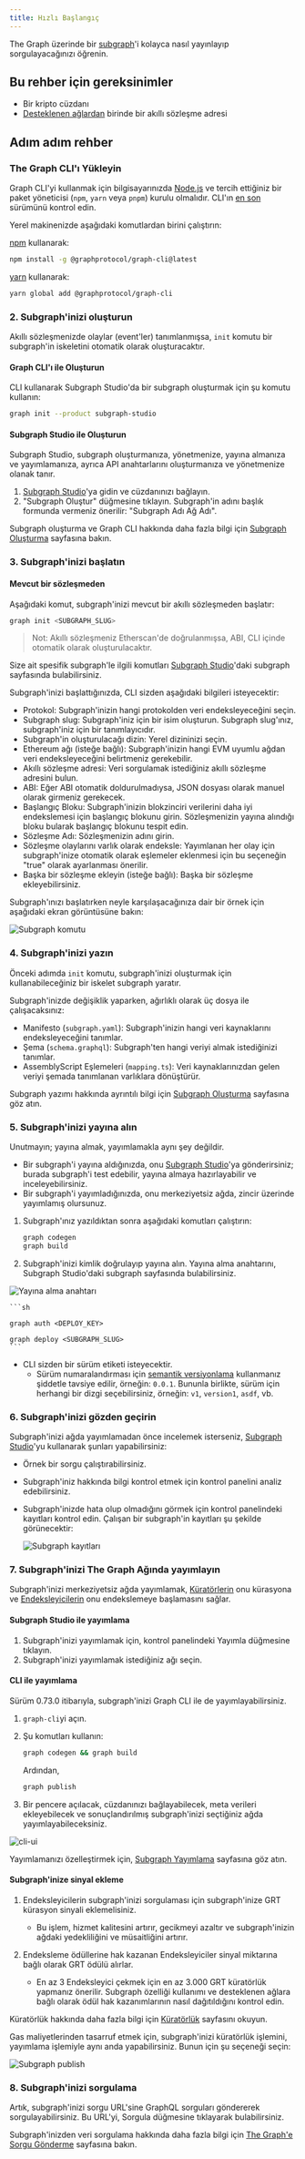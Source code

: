 ```yaml
---
title: Hızlı Başlangıç
---
```


The Graph üzerinde bir [subgraph](/developing/developer-faqs/#1-what-is-a-subgraph)'i kolayca nasıl yayınlayıp sorgulayacağınızı öğrenin.

## Bu rehber için gereksinimler

- Bir kripto cüzdanı
- [Desteklenen ağlardan](/developing/supported-networks/) birinde bir akıllı sözleşme adresi

## Adım adım rehber

### The Graph CLI'ı Yükleyin

Graph CLI'yi kullanmak için bilgisayarınızda [Node.js](https://nodejs.org/) ve tercih ettiğiniz bir paket yöneticisi (`npm`, `yarn` veya `pnpm`) kurulu olmalıdır. CLI'ın [en son](https://github.com/graphprotocol/graph-tooling/releases?q=%40graphprotocol%2Fgraph-cli&expanded=true) sürümünü kontrol edin.

Yerel makinenizde aşağıdaki komutlardan birini çalıştırın:

[npm](https://www.npmjs.com/) kullanarak:

```sh
npm install -g @graphprotocol/graph-cli@latest
```

[yarn](https://yarnpkg.com/) kullanarak:

```sh
yarn global add @graphprotocol/graph-cli
```

### 2. Subgraph'inizi oluşturun

Akıllı sözleşmenizde olaylar (event'ler) tanımlanmışsa, `init` komutu bir subgraph'in iskeletini otomatik olarak oluşturacaktır.

#### Graph CLI'ı ile Oluşturun

CLI kullanarak Subgraph Studio'da bir subgraph oluşturmak için şu komutu kullanın:

```sh
graph init --product subgraph-studio
```

#### Subgraph Studio ile Oluşturun

Subgraph Studio, subgraph oluşturmanıza, yönetmenize, yayına almanıza ve yayımlamanıza, ayrıca API anahtarlarını oluşturmanıza ve yönetmenize olanak tanır.

1. [Subgraph Studio](https://thegraph.com/studio/)'ya gidin ve cüzdanınızı bağlayın.
2. "Subgraph Oluştur" düğmesine tıklayın. Subgraph'in adını başlık formunda vermeniz önerilir: "Subgraph Adı Ağ Adı".

Subgraph oluşturma ve Graph CLI hakkında daha fazla bilgi için [Subgraph Oluşturma](/developing/creating-a-subgraph) sayfasına bakın.

### 3. Subgraph'inizi başlatın

#### Mevcut bir sözleşmeden

Aşağıdaki komut, subgraph'inizi mevcut bir akıllı sözleşmeden başlatır:

```sh
graph init <SUBGRAPH_SLUG>
```

> Not: Akıllı sözleşmeniz Etherscan'de doğrulanmışsa, ABI, CLI içinde otomatik olarak oluşturulacaktır.

Size ait spesifik subgraph'le ilgili komutları [Subgraph Studio](https://thegraph.com/studio/)'daki subgraph sayfasında bulabilirsiniz.

Subgraph'inizi başlattığınızda, CLI sizden aşağıdaki bilgileri isteyecektir:

- Protokol: Subgraph'inizin hangi protokolden veri endeksleyeceğini seçin.
- Subgraph slug: Subgraph'iniz için bir isim oluşturun. Subgraph slug'ınız, subgraph'iniz için bir tanımlayıcıdır.
- Subgraph'in oluşturulacağı dizin: Yerel dizininizi seçin.
- Ethereum ağı (isteğe bağlı): Subgraph'inizin hangi EVM uyumlu ağdan veri endeksleyeceğini belirtmeniz gerekebilir.
- Akıllı sözleşme adresi: Veri sorgulamak istediğiniz akıllı sözleşme adresini bulun.
- ABI: Eğer ABI otomatik doldurulmadıysa, JSON dosyası olarak manuel olarak girmeniz gerekecek.
- Başlangıç Bloku: Subgraph'inizin blokzinciri verilerini daha iyi endekslemesi için başlangıç blokunu girin. Sözleşmenizin yayına alındığı bloku bularak başlangıç blokunu tespit edin.
- Sözleşme Adı: Sözleşmenizin adını girin.
- Sözleşme olaylarını varlık olarak endeksle: Yayımlanan her olay için subgraph'inize otomatik olarak eşlemeler eklenmesi için bu seçeneğin "true" olarak ayarlanması önerilir.
- Başka bir sözleşme ekleyin (isteğe bağlı): Başka bir sözleşme ekleyebilirsiniz.

Subgraph'ınızı başlatırken neyle karşılaşacağınıza dair bir örnek için aşağıdaki ekran görüntüsüne bakın:

![Subgraph komutu](/img/subgraph-init-example.png)

### 4. Subgraph'inizi yazın

Önceki adımda `init` komutu, subgraph'inizi oluşturmak için kullanabileceğiniz bir iskelet subgraph yaratır.

Subgraph'inizde değişiklik yaparken, ağırlıklı olarak üç dosya ile çalışacaksınız:

- Manifesto (`subgraph.yaml`): Subgraph'inizin hangi veri kaynaklarını endeksleyeceğini tanımlar.
- Şema (`schema.graphql`): Subgraph'ten hangi veriyi almak istediğinizi tanımlar.
- AssemblyScript Eşlemeleri (`mapping.ts`): Veri kaynaklarınızdan gelen veriyi şemada tanımlanan varlıklara dönüştürür.

Subgraph yazımı hakkında ayrıntılı bilgi için [Subgraph Oluşturma](/developing/creating-a-subgraph/) sayfasına göz atın.

### 5. Subgraph'inizi yayına alın

Unutmayın; yayına almak, yayımlamakla aynı şey değildir.

- Bir subgraph'i yayına aldığınızda, onu [Subgraph Studio](https://thegraph.com/studio/)'ya gönderirsiniz; burada subgraph'i test edebilir, yayına almaya hazırlayabilir ve inceleyebilirsiniz.
- Bir subgraph'i yayımladığınızda, onu merkeziyetsiz ağda, zincir üzerinde yayımlamış olursunuz.

1. Subgraph'ınız yazıldıktan sonra aşağıdaki komutları çalıştırın:

   ```sh
   graph codegen
   graph build
   ```

2. Subgraph'inizi kimlik doğrulayıp yayına alın. Yayına alma anahtarını, Subgraph Studio'daki subgraph sayfasında bulabilirsiniz.

![Yayına alma anahtarı](/img/subgraph-studio-deploy-key.jpg)

````
```sh

graph auth <DEPLOY_KEY>

graph deploy <SUBGRAPH_SLUG>
```
````

- CLI sizden bir sürüm etiketi isteyecektir.
  - Sürüm numaralandırması için [semantik versiyonlama](https://semver.org/) kullanmanız şiddetle tavsiye edilir, örneğin: `0.0.1`. Bununla birlikte, sürüm için herhangi bir dizgi seçebilirsiniz, örneğin: `v1`, `version1`, `asdf`, vb.

### 6. Subgraph'inizi gözden geçirin

Subgraph'inizi ağda yayımlamadan önce incelemek isterseniz, [Subgraph Studio](https://thegraph.com/studio/)'yu kullanarak şunları yapabilirsiniz:

- Örnek bir sorgu çalıştırabilirsiniz.
- Subgraph'iniz hakkında bilgi kontrol etmek için kontrol panelini analiz edebilirsiniz.
- Subgraph'inizde hata olup olmadığını görmek için kontrol panelindeki kayıtları kontrol edin. Çalışan bir subgraph'in kayıtları şu şekilde görünecektir:

  ![Subgraph kayıtları](/img/subgraph-logs-image.png)

### 7. Subgraph'inizi The Graph Ağında yayımlayın

Subgraph'inizi merkeziyetsiz ağda yayımlamak, [Küratörlerin](/network/curating/) onu kürasyona ve [Endeksleyicilerin](/network/indexing/) onu endekslemeye başlamasını sağlar.

#### Subgraph Studio ile yayımlama

1. Subgraph'inizi yayımlamak için, kontrol panelindeki Yayımla düğmesine tıklayın.
2. Subgraph'inizi yayımlamak istediğiniz ağı seçin.

#### CLI ile yayımlama

Sürüm 0.73.0 itibarıyla, subgraph'inizi Graph CLI ile de yayımlayabilirsiniz.

1. `graph-cli`yi açın.

2. Şu komutları kullanın:

   ```sh
   graph codegen && graph build
   ```

   Ardından,

   ```sh
   graph publish
   ```

3. Bir pencere açılacak, cüzdanınızı bağlayabilecek, meta verileri ekleyebilecek ve sonuçlandırılmış subgraph'inizi seçtiğiniz ağda yayımlayabileceksiniz.

![cli-ui](/img/cli-ui.png)

Yayımlamanızı özelleştirmek için, [Subgraph Yayımlama](/publishing/publishing-a-subgraph/) sayfasına göz atın.

#### Subgraph'inize sinyal ekleme

1. Endeksleyicilerin subgraph'inizi sorgulaması için subgraph'inize GRT kürasyon sinyali eklemelisiniz.

   - Bu işlem, hizmet kalitesini artırır, gecikmeyi azaltır ve subgraph'inizin ağdaki yedekliliğini ve müsaitliğini artırır.

2. Endeksleme ödüllerine hak kazanan Endeksleyiciler sinyal miktarına bağlı olarak GRT ödülü alırlar.

   - En az 3 Endeksleyici çekmek için en az 3.000 GRT küratörlük yapmanız önerilir. Subgraph özelliği kullanımı ve desteklenen ağlara bağlı olarak ödül hak kazanımlarının nasıl dağıtıldığını kontrol edin.

Küratörlük hakkında daha fazla bilgi için [Küratörlük](/network/curating/) sayfasını okuyun.

Gas maliyetlerinden tasarruf etmek için, subgraph'inizi küratörlük işlemini, yayımlama işlemiyle aynı anda yapabilirsiniz. Bunun için şu seçeneği seçin:

![Subgraph publish](/img/studio-publish-modal.png)

### 8. Subgraph'inizi sorgulama

Artık, subgraph'inizi sorgu URL'sine GraphQL sorguları göndererek sorgulayabilirsiniz. Bu URL'yi, Sorgula düğmesine tıklayarak bulabilirsiniz.

Subgraph'inizden veri sorgulama hakkında daha fazla bilgi için [The Graph'e Sorgu Gönderme](/querying/querying-the-graph/) sayfasına bakın.
